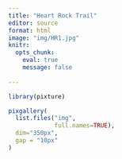 ```yaml
---
title: "Heart Rock Trail"
editor: source
format: html
image: "img/HR1.jpg"
knitr: 
  opts_chunk: 
    eval: true
    message: false
    
---
```


```r
library(pixture)

pixgallery(
  list.files("img", 
             full.names=TRUE),
  dim="350px",
  gap = "10px"
)
```

